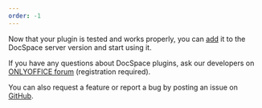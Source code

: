 ```yaml
---
order: -1
---
```

Now that your plugin is tested and works properly, you can [add](/docspace/pluginssdk/addingplugin#upload-plugin) it to the DocSpace server version and start using it.

If you have any questions about DocSpace plugins, ask our developers on [ONLYOFFICE forum](https://forum.onlyoffice.com/c/docspace/46) (registration required).

You can also request a feature or report a bug by posting an issue on [GitHub](https://github.com/ONLYOFFICE/docspace-plugins/issues).
